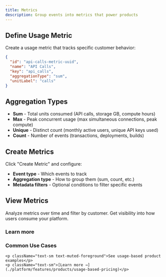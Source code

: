 ```yaml
---
title: Metrics
description: Group events into metrics that power products
---
```


## Define Usage Metric

Create a usage metric that tracks specific customer behavior:

```json
{
  "id": "api-calls-metric-uuid",
  "name": "API Calls",
  "key": "api_calls",
  "aggregationType": "sum",
  "unitLabel": "calls"
}
```

## Aggregation Types

- **Sum** - Total units consumed (API calls, storage GB, compute hours)
- **Max** - Peak concurrent usage (max simultaneous connections, peak compute)
- **Unique** - Distinct count (monthly active users, unique API keys used)
- **Count** - Number of events (transactions, deployments, builds)

## Create Metrics

Click "Create Metric" and configure:

* **Event type** - Which events to track
* **Aggregation type** - How to group them (sum, count, etc.)
* **Metadata filters** - Optional conditions to filter specific events

## View Metrics

Analyze metrics over time and filter by customer. Get visibility into how users consume your platform.

### Learn more

<div className="grid grid-cols-1 md:grid-cols-2 gap-4">
  <div className="border rounded-lg p-4">
    <h3 className="font-semibold mt-0">Common Use Cases</h3>

    <p className="text-sm text-muted-foreground">See usage-based product examples</p>
    <p className="text-sm">[Learn more →](./platform/features/products/usage-based-pricing)</p>
  </div>
</div>